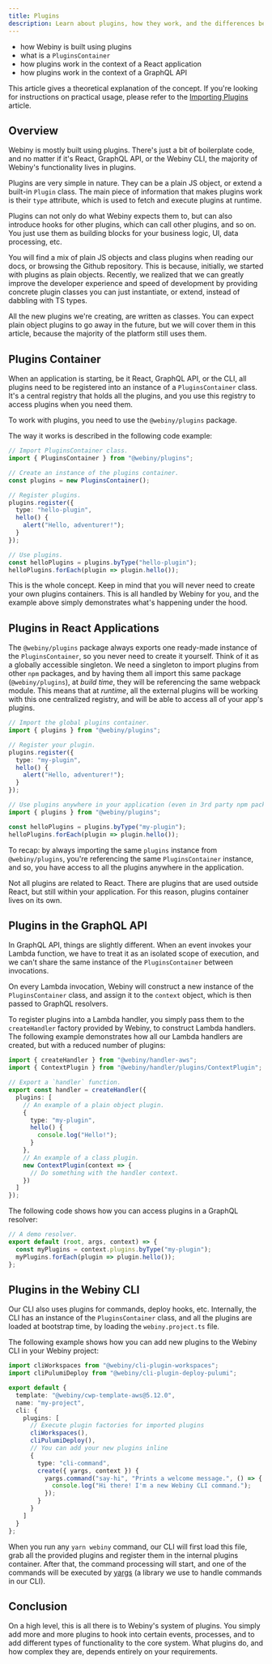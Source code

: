 ```yaml
---
title: Plugins
description: Learn about plugins, how they work, and the differences between frontend and backend environments.
---
```



<Alert type="success" title="WHAT YOU’LL LEARN">

- how Webiny is built using plugins
- what is a `PluginsContainer`
- how plugins work in the context of a React application
- how plugins work in the context of a GraphQL API

</Alert>

<Alert type="info">

This article gives a theoretical explanation of the concept. If you're looking for instructions on practical usage, please refer to the [Importing Plugins](/docs/how-to-guides/importing-plugins) article.

</Alert>

## Overview

Webiny is mostly built using plugins. There's just a bit of boilerplate code, and no matter if it's React, GraphQL API, or the Webiny CLI, the majority of Webiny's functionality lives in plugins.

Plugins are very simple in nature. They can be a plain JS object, or extend a built-in `Plugin` class. The main piece of information that makes plugins work is their `type` attribute, which is used to fetch and execute plugins at runtime.

Plugins can not only do what Webiny expects them to, but can also introduce hooks for other plugins, which can call other plugins, and so on. You just use them as building blocks for your business logic, UI, data processing, etc.

<Alert type="info" title="Good to know">

You will find a mix of plain JS objects and class plugins when reading our docs, or browsing the Github repository. This is because, initially, we started with plugins as plain objects. Recently, we realized that we can greatly improve the developer experience and speed of development by providing concrete plugin classes you can just instantiate, or extend, instead of dabbling with TS types.

All the new plugins we're creating, are written as classes. You can expect plain object plugins to go away in the future, but we will cover them in this article, because the majority of the platform still uses them.

</Alert>

## Plugins Container

When an application is starting, be it React, GraphQL API, or the CLI, all plugins need to be registered into an instance of a `PluginsContainer` class. It's a central registry that holds all the plugins, and you use this registry to access plugins when you need them.

To work with plugins, you need to use the `@webiny/plugins` package.

The way it works is described in the following code example:

```ts
// Import PluginsContainer class.
import { PluginsContainer } from "@webiny/plugins";

// Create an instance of the plugins container.
const plugins = new PluginsContainer();

// Register plugins.
plugins.register({
  type: "hello-plugin",
  hello() {
    alert("Hello, adventurer!");
  }
});

// Use plugins.
const helloPlugins = plugins.byType("hello-plugin");
helloPlugins.forEach(plugin => plugin.hello());
```

This is the whole concept. Keep in mind that you will never need to create your own plugins containers. This is all handled by Webiny for you, and the example above simply demonstrates what's happening under the hood.

## Plugins in React Applications

The `@webiny/plugins` package always exports one ready-made instance of the `PluginsContainer`, so you never need to create it yourself. Think of it as a globally accessible singleton. We need a singleton to import plugins from other `npm` packages, and by having them all import this same package (`@webiny/plugins`), at _build time_, they will be referencing the same webpack module. This means that at _runtime_, all the external plugins will be working with this one centralized registry, and will be able to access all of your app's plugins.

```ts Working With Plugins in React
// Import the global plugins container.
import { plugins } from "@webiny/plugins";

// Register your plugin.
plugins.register({
  type: "my-plugin",
  hello() {
    alert("Hello, adventurer!");
  }
});

// Use plugins anywhere in your application (even in 3rd party npm packages).
import { plugins } from "@webiny/plugins";

const helloPlugins = plugins.byType("my-plugin");
helloPlugins.forEach(plugin => plugin.hello());
```

To recap: by always importing the same `plugins` instance from `@webiny/plugins`, you're referencing the same `PluginsContainer` instance, and so, you have access to all the plugins anywhere in the application.

<Alert type="info" title="Why not use React Context to share plugins?">

Not all plugins are related to React. There are plugins that are used outside React, but still within your application. For this reason, plugins container lives on its own.

</Alert>

## Plugins in the GraphQL API

In GraphQL API, things are slightly different. When an event invokes your Lambda function, we have to treat it as an isolated scope of execution, and we can't share the same instance of the `PluginsContainer` between invocations.

On every Lambda invocation, Webiny will construct a new instance of the `PluginsContainer` class, and assign it to the `context` object, which is then passed to GraphQL resolvers.

To register plugins into a Lambda handler, you simply pass them to the `createHandler` factory provided by Webiny, to construct Lambda handlers. The following example demonstrates how all our Lambda handlers are created, but with a reduced number of plugins:

```ts Creating a Lambda Handler
import { createHandler } from "@webiny/handler-aws";
import { ContextPlugin } from "@webiny/handler/plugins/ContextPlugin";

// Export a `handler` function.
export const handler = createHandler({
  plugins: [
    // An example of a plain object plugin.
    {
      type: "my-plugin",
      hello() {
        console.log("Hello!");
      }
    },
    // An example of a class plugin.
    new ContextPlugin(context => {
      // Do something with the handler context.
    })
  ]
});
```

The following code shows how you can access plugins in a GraphQL resolver:

```ts Use Plugins in a GraphQL Resolver
// A demo resolver.
export default (root, args, context) => {
  const myPlugins = context.plugins.byType("my-plugin");
  myPlugins.forEach(plugin => plugin.hello());
};
```

## Plugins in the Webiny CLI

Our CLI also uses plugins for commands, deploy hooks, etc. Internally, the CLI has an instance of the `PluginsContainer` class, and all the plugins are loaded at bootstrap time, by loading the `webiny.project.ts` file.

The following example shows how you can add new plugins to the Webiny CLI in your Webiny project:

```ts webiny.project.ts
import cliWorkspaces from "@webiny/cli-plugin-workspaces";
import cliPulumiDeploy from "@webiny/cli-plugin-deploy-pulumi";

export default {
  template: "@webiny/cwp-template-aws@5.12.0",
  name: "my-project",
  cli: {
    plugins: [
      // Execute plugin factories for imported plugins
      cliWorkspaces(),
      cliPulumiDeploy(),
      // You can add your new plugins inline
      {
        type: "cli-command",
        create({ yargs, context }) {
          yargs.command("say-hi", "Prints a welcome message.", () => {
            console.log("Hi there! I'm a new Webiny CLI command.");
          });
        }
      }
    ]
  }
};
```

When you run any `yarn webiny` command, our CLI will first load this file, grab all the provided plugins and register them in the internal plugins container. After that, the command processing will start, and one of the commands will be executed by [yargs](https://www.npmjs.com/package/yargs) (a library we use to handle commands in our CLI).

## Conclusion

On a high level, this is all there is to Webiny's system of plugins. You simply add more and more plugins to hook into certain events, processes, and to add different types of functionality to the core system. What plugins do, and how complex they are, depends entirely on your requirements.
